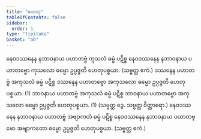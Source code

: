 ```yaml
---
title: "ဟေတု"
tableOfContents: false
sidebar:
  order: 1
type: "tipitaka"
basket: "ab"
---
```



<DynamicBreadcrumb />

<Division number="17">

<Paragraph number="357">
နေဝဒဿနေန နဘာဝနာယ ပဟာတဗ္ဗံ ကုသလံ ဓမ္မံ ပဋိစ္စ နေဝဒဿနေန နဘာဝနာယ ပဟာတဗ္ဗော ကုသလော ဓမ္မော ဥပ္ပဇ္ဇတိ ဟေတုပစ္စယာ. (သဗ္ဗတ္ထ ဧကံ.)
</Paragraph>

</Division>
<Division number="18">

<Paragraph number="358">
ဒဿနေန ပဟာတဗ္ဗံ အကုသလံ ဓမ္မံ ပဋိစ္စ ဒဿနေန ပဟာတဗ္ဗော အကုသလော ဓမ္မော ဥပ္ပဇ္ဇတိ ဟေတုပစ္စယာ. (1)
</Paragraph>

<Paragraph number="359">
ဘာဝနာယ ပဟာတဗ္ဗံ အကုသလံ ဓမ္မံ ပဋိစ္စ ဘာဝနာယ ပဟာတဗ္ဗော အကုသလော ဓမ္မော ဥပ္ပဇ္ဇတိ ဟေတုပစ္စယာ. (1) (သဗ္ဗတ္ထ ဒွေ. သဗ္ဗတ္ထ ဝိတ္ထာရော.)
</Paragraph>

</Division>
<Division number="19">

<Paragraph number="360">
နေဝဒဿနေန နဘာဝနာယ ပဟာတဗ္ဗံ အဗျာကတံ ဓမ္မံ ပဋိစ္စ နေဝဒဿနေန နဘာဝနာယ ပဟာတဗ္ဗော အဗျာကတော ဓမ္မော ဥပ္ပဇ္ဇတိ ဟေတုပစ္စယာ. (သဗ္ဗတ္ထ ဧကံ.)
</Paragraph>
</Division>